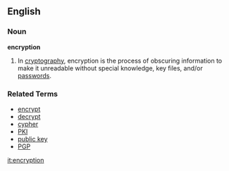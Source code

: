 ==English==
===Noun===
'''encryption'''
# In [[cryptography]], encryption is the process of obscuring information to make it unreadable without special knowledge, key files, and/or [[password]]s.
===Related Terms===
*[[encrypt]]
*[[decrypt]]
*[[cypher]]
*[[PKI]]
*[[public key]]
*[[PGP]]
{{wikipedia}}

[[it:encryption]]